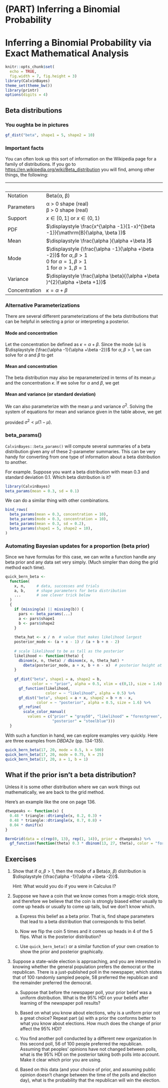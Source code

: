 
# (PART) Inferring a Binomial Probability {-}

# Inferring a Binomial Probability via Exact Mathematical Analysis

```r
knitr::opts_chunk$set(
  echo = TRUE,
  fig.width = 7, fig.height = 3)
library(CalvinBayes)
theme_set(theme_bw())
library(printr)
options(digits = 4)
```

## Beta distributions

### You oughta be in pictures

```r
gf_dist("beta", shape1 = 5, shape2 = 10)
```

### Important facts

You can often look up this sort of information 
on the Wikipedia page for a family of distributions.
If you go to <https://en.wikipedia.org/wiki/Beta_distribution>
you will find, among other things, the following:

  &nbsp;   | &nbsp;
---------- | -------------------------------------------------------
Notation	 |Beta(α, β)
Parameters | α > 0 shape (real) \
             β > 0 shape (real)
Support	   | $\displaystyle x\in [0,1]$ or $\displaystyle x\in (0,1)$
PDF	       | $\displaystyle \frac{x^{\alpha -1}(1-x)^{\beta -1}}{\mathrm{B}(\alpha, \beta )}$
Mean	     | $\displaystyle \frac{\alpha }{\alpha +\beta }$
Mode	     | $\displaystyle {\frac{\alpha -1}{\alpha +\beta -2}}$ for $\alpha, \beta > 1$ \
             0 for $\alpha = 1, \beta > 1$ \
             1 for $\alpha > 1, \beta = 1$
Variance	 | $\displaystyle \frac{\alpha \beta}{(\alpha +\beta )^{2}(\alpha +\beta +1)}$ 
Concentration | $\displaystyle \kappa =\alpha +\beta$

### Alternative Parameterizations

There are several different parameterizations of the
beta distributions that can be helpful in selecting 
a prior or interpreting a posterior.

#### Mode and concentration

Let the concentration be defined as 
$\kappa =\alpha +\beta$.  Since the mode ($\omega$) is 
$\displaystyle {\frac{\alpha -1}{\alpha +\beta -2}}$ for $\alpha, \beta > 1$, we can solve for $\alpha$ and $\beta$ to get

\begin{align}
\alpha &= \omega (\kappa - 2) + 1\\
\beta  &= (1-\omega)(\kappa -2) + 1
\end{align}

#### Mean and concentration

The beta distribution may also be reparameterized in terms of 
its mean $\mu$ and the concentration $\kappa$.
If we solve for $\alpha$ and $\beta$, we get

\begin{align}
\alpha &= \mu \kappa \\
\beta &= (1 - \mu) \kappa
\end{align}

<!-- Under this parameterization, one may place an uninformative prior probability over the mean, and a vague prior probability (such as an exponential or gamma distribution) over the positive reals for the sample size, if they are independent, and prior data and/or beliefs justify it. -->


#### Mean and variance (or standard deviation)

We can also parameterize with the mean $\mu$ and variance $\sigma^2$.
Solving the system of equations for mean and variance
given in the table above, we get

\begin{align}
\kappa &=\alpha +\beta = \frac{\mu (1-\mu )}{\sigma^2} - 1 \\
\alpha &=\mu \kappa = \mu 
          \left({\frac{\mu (1-\mu )}{\sigma^2}}-1\right) \\
\beta &= (1-\mu )\kappa = (1-\mu )
         \left({\frac{\mu (1-\mu)}
               {\sigma^2}}        -1 \right),
\end{align}
provided $\sigma^2 < \mu (1-\mu)$.

### beta_params()

`CalvinBayes::beta_params()` will compute several summaries of a beta
distribution given any of these 2-parameter summaries. This can be very handy for
converting from one type of information about a beta distribution to another.

For example.  Suppose you want a beta distribution with mean 0.3 and standard
deviation 0.1.  Which beta distribution is it?  

```r
library(CalvinBayes)
beta_params(mean = 0.3, sd = 0.1)
```


We can do a similar thing with other combinations.

```r
bind_rows(
  beta_params(mean = 0.3, concentration = 10),
  beta_params(mode = 0.3, concentration = 10),
  beta_params(mean = 0.3, sd = 0.2),
  beta_params(shape1 = 5, shape2 = 10),
)
```

### Automating Bayesian updates for a proportion (beta prior)

Since we have formulas for this case, we can write a function handle
any beta prior and any data set very simply.  (Much simpler than doing the 
grid method each time).  

```r
quick_bern_beta <- 
  function(
    x, n,     # data, successes and trials
    a, b,     # shape parameters for beta distribution
    ...       # see clever trick below
  ) 
  {
    if (missing(a) || missing(b)) {
      pars <- beta_params(...)
      a <- pars$shape1
      b <- pars$shape2
    }
    
    theta_hat <- x / n  # value that makes likelihood largest
    posterior_mode <- (a + x - 1) / (a + b + n - 2)  
    
    # scale likelihood to be as tall as the posterior
    likelihood <- function(theta) {
      dbinom(x, n, theta) / dbinom(x, n, theta_hat) *
        dbeta(posterior_mode, a + x, b + n - x)  # posterior height at mode
    }
    
    gf_dist("beta", shape1 = a, shape2 = b, 
            color = ~ "prior", alpha = 0.5, xlim = c(0,1), size = 1.6) %>%
      gf_function(likelihood, 
                  color = ~ "likelihood", alpha = 0.5) %>%
      gf_dist("beta", shape1 = a + x, shape2 = b + n - x, 
              color = ~ "posterior", alpha = 0.5, size = 1.6) %>%
      gf_refine(
        scale_color_manual(
          values = c("prior" = "gray50", "likelihood" = "forestgreen", 
                     "posterior" = "steelblue")))
  } 
```

With such a function in hand, we can explore examples very quickly.
Here are three examples from *DBDA2e* (pp. 134-135).

```r
quick_bern_beta(17, 20, mode = 0.5, k = 500)
quick_bern_beta(17, 20, mode = 0.75, k = 25)
quick_bern_beta(17, 20, a = 1, b = 1)
```


## What if the prior isn't a beta distribution?

Unless it is some other distribution where we can work things out
mathematically, we are back to the grid method.

Here's an example like the one on page 136.

```r
dtwopeaks <- function(x) {
  0.48 * triangle::dtriangle(x, 0.2, 0.3) +
  0.48 * triangle::dtriangle(x, 0.7, 0.8) +
  0.04 * dunif(x)
}

BernGrid(data = c(rep(0, 13), rep(1, 14)), prior = dtwopeaks) %>%
  gf_function(function(theta) 0.3 * dbinom(13, 27, theta), color = "forestgreen")
```

## Exercises {#exercises}

1. Show that if $\alpha, \beta > 1$,
then the mode of a Beta($\alpha$, $\beta$) distribution
is  $\displaystyle {\frac{\alpha -1}{\alpha +\beta -2}}$.

    Hint: What would you do if you were in Calculus I?

<!-- Exercise 6.4.  -->
<!-- [Purpose: To explore an unusual prior and learn about the beta distribution in the process.]  -->

2. Suppose we have a coin that we know comes from a magic-trick store, and
therefore we believe that the coin is strongly biased either usually to come up
heads or usually to come up tails, but we don’t know which. 

    a. Express this belief as a beta prior. That is, find shape parameters
    that lead to a beta distribution that corresponds to this belief.
    
    b. Now we flip the coin 5 times and it comes up heads in 4 of 
    the 5 flips. What is the posterior distribution? 
    
    c. Use `quick_bern_beta()` or a similar function of your own 
    creation to show the prior and posterior graphically.
    
<!-- Exercise 6.2. 
[Purpose: Connecting HDIs to the real world, with iterative data collection.]  -->

3. Suppose a state-wide election is approaching, 
and you are interested in knowing whether
the general population prefers the democrat or the republican.
There is a just-published poll in the newspaper, which states that of 100
randomly sampled people, 58 preferred the republican and the remainder 
preferred the democrat.

    a. Suppose that before the newspaper poll, your prior belief was a 
    uniform distribution. What is the 95% HDI on your beliefs after 
    learning of the newspaper poll results?
    
    b. Based on what you know about elections, why is a uniform prior not
    a great choice?  Repeat part (a) with a prior the conforms better to
    what you know about elections.  How much does the change of prior
    affect the 95% HDI?
    
    c. You find another poll conducted by a different new organization
    In this second poll, 56 of 100 people preferred the republican.
    Assuming that peoples' opinions have not changed between polls,
    what is the 95% HDI on the posterior taking both polls into account.
    Make it clear which prior you are using.
   
    d. Based on this data (and your choice of prior, and assuming public opinion
    doesn't change between the time of the polls and election day), what is the
    probability that the republican will win the election.

    